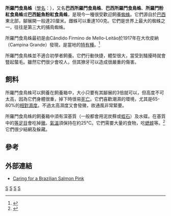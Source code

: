 {{Speciesbox
| taxon = Lasiodora parahybana
| image = Lasiodora parahybana 2015 G1.jpg
| binomial_authority = (Mello-Leitão, 1917)
}}

'''所羅門食鳥蛛'''（[[學名|學名]]：''{{lang|la|Lasiodora parahybana}}''），又名'''巴西所羅門食鳥蛛'''、'''巴西所羅門食鳥蛛'''、'''所羅門粉紅食鳥蛛'''或'''巴西鮭魚粉紅食鳥蛛'''，是現今一種很受歡迎飼養[[蜘蛛|蜘蛛]]。它們源自於[[巴西|巴西]]東北部，腳展開一般達20厘米。雌蛛可以重達100克。它們是世界上最大的蜘蛛之一，往往是第三大的捕鳥蜘蛛。

所羅門食鳥蛛最初是由Cândido Firmino de Mello-Leitão於1917年在大坎皮納（Campina Grande）發現，是當地的[[特有種|特有種]]。<ref>{{Cite web |url=http://www.biotropics.com/html/lasiodora_parahybana.html |title=Biotropics |access-date=2010-03-27 |archive-url=https://web.archive.org/web/20110717013450/http://www.biotropics.com/html/lasiodora_parahybana.html |archive-date=2011-07-17 |dead-url=yes }}</ref>

所羅門食鳥蛛並不適合初學者飼養。它們行動快捷，體型很大，當受到騷擾時就會豎起螫毛。雖然它們很少會咬人，但其獠牙可以造成很嚴重的傷害。

== 飼料 ==
所羅門食鳥蛛可以飼養在飼養箱中，大小只要有其腳展的3倍就可以，但高度不可太高，因為它們身體很重，掉下時很易[[死亡|死亡]]。它們喜歡潮濕的環境，尤其是65-80%的[[相對濕度|相對濕度]]。不過太高濕度又會發黴，故通風非常緊要。

所羅門食鳥蛛的飼養箱中須有深基質（一般都會用泥炭蘚或[[蛭石|蛭石]]）及水碟。在基質中的[[等足目|等足目]]會吃掉[[黴|黴]]。[[氣溫|氣溫]]須保持在約25℃。它們需要大量的食物，吃[[蟋蟀|蟋蟀]]等。<ref>{{Cite book en|author=Stanley A. Schultz & Marguerite J. Schultz|title=Tarantula Keeper's Guide|url=https://archive.org/details/tarantulakeepers0000schu_j2b1|year=1998|publisher=Barron's Educational Series Inc.|location=U.S.|page=[https://archive.org/details/tarantulakeepers0000schu_j2b1/page/127 127]}}</ref>它們很少結網及躲藏。

== 參考 ==
{{Reflist}}

== 外部連結 ==
{{Commonscat|Lasiodora parahybana}}
* [https://web.archive.org/web/20100328170941/http://www.care-sheet.com/index/Lasiodora_parahybana Caring for a Brazilian Salmon Pink]
{{Taxonbar}}
[[Category:捕鳥蛛科|S]]
[[Category:巴西動物|S]]
[[Category:寵物|S]]
[[Category:_1917年描述的动物|S]]